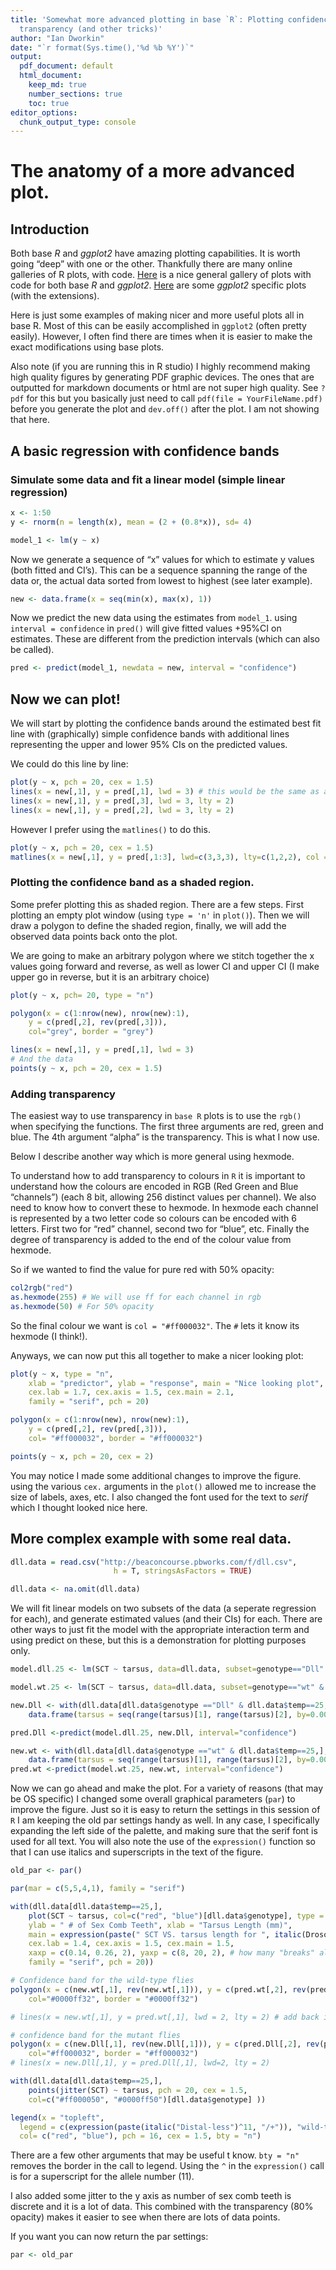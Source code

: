 ```yaml
---
title: 'Somewhat more advanced plotting in base `R`: Plotting confidence bands with
  transparency (and other tricks)'
author: "Ian Dworkin"
date: "`r format(Sys.time(),'%d %b %Y')`"
output:
  pdf_document: default
  html_document: 
    keep_md: true
    number_sections: true
    toc: true
editor_options: 
  chunk_output_type: console
---
```

# The anatomy of a more advanced plot.

## Introduction
Both base *R* and *ggplot2* have amazing plotting capabilities. It is worth going "deep" with one or the other.
Thankfully there are many online galleries of R plots, with code. [Here](https://www.r-graph-gallery.com/) is a nice general gallery of plots with code for both base *R* and *ggplot2*. [Here](http://www.ggplot2-exts.org/gallery/) are some *ggplot2* specific plots (with the extensions).

Here is just some examples of making nicer and more useful plots all in base R. Most of this can be easily accomplished in `ggplot2` (often pretty easily). However, I often find there are times when it is easier to make the exact modifications using base plots.

Also note (if you are running this in R studio) I highly recommend making high quality figures by generating PDF graphic devices. The ones that are outputted for markdown documents or html are not super high quality. See `?pdf` for this but you basically just need to call `pdf(file = YourFileName.pdf)` before you generate the plot and `dev.off()` after the plot. I am not showing that here. 

## A basic regression with confidence bands

### Simulate some data and fit a linear model (simple linear regression)
```r
x <- 1:50
y <- rnorm(n = length(x), mean = (2 + (0.8*x)), sd= 4)

model_1 <- lm(y ~ x)
```

Now we generate a sequence of "x" values for which to estimate y values (both fitted and CI's). This can be a sequence spanning the range of the data or, the actual data sorted from lowest to highest (see later example).
```r
new <- data.frame(x = seq(min(x), max(x), 1))
```

Now we predict the new data using the estimates from `model_1`. 
using `interval = confidence` in `pred()` will give fitted values +95%CI on estimates. These are different from the prediction intervals (which can also be called).

```r
pred <- predict(model_1, newdata = new, interval = "confidence")
```


## Now we can plot!

We will start by plotting the confidence bands around the estimated best fit line with (graphically) simple confidence bands with additional lines representing the upper and lower 95% CIs on the predicted values.

We could do this line by line:

```r
plot(y ~ x, pch = 20, cex = 1.5)
lines(x = new[,1], y = pred[,1], lwd = 3) # this would be the same as abline(model.1)
lines(x = new[,1], y = pred[,3], lwd = 3, lty = 2)
lines(x = new[,1], y = pred[,2], lwd = 3, lty = 2)
```

However I prefer using the `matlines()` to do this.
```r
plot(y ~ x, pch = 20, cex = 1.5)
matlines(x = new[,1], y = pred[,1:3], lwd=c(3,3,3), lty=c(1,2,2), col = 1)
```

### Plotting the confidence band as a shaded region.
Some prefer plotting this as shaded region. There are a few steps. First plotting an empty plot window (using `type = 'n'` in `plot()`). Then we will draw a polygon to define the shaded region, finally, we will add the observed data points back onto the plot.

We are going to make an arbitrary polygon where we stitch together the x values going forward and reverse, as well as lower CI and upper CI (I make upper go in reverse, but it is an arbitrary choice)

```r
plot(y ~ x, pch= 20, type = "n") 

polygon(x = c(1:nrow(new), nrow(new):1), 
    y = c(pred[,2], rev(pred[,3])), 
    col="grey", border = "grey")

lines(x = new[,1], y = pred[,1], lwd = 3)
# And the data
points(y ~ x, pch = 20, cex = 1.5)
```

### Adding transparency 

The easiest way to use transparency in `base R` plots is to use the `rgb()` when specifying the functions. The first three arguments are red, green and blue. The 4th argument "alpha" is the transparency. This is what I now use.

Below I describe another way which is more general using hexmode.


To understand how to add transparency to colours in `R` it is important to understand how the colours are encoded in RGB (Red Green and Blue "channels") (each 8 bit, allowing 256 distinct values per channel). We also need to know how to convert these to hexmode. In hexmode each channel is represented by a two letter code so colours can be encoded with 6 letters. First two for "red" channel, second two for "blue", etc. Finally the degree of transparency is added to the end of the colour value from hexmode.

So if we wanted to find the value for pure red with 50% opacity:
```r
col2rgb("red")
as.hexmode(255) # We will use ff for each channel in rgb
as.hexmode(50) # For 50% opacity
```

So the final colour we want is `col = "#ff000032"`. The `#` lets it know its hexmode (I think!).

Anyways, we can now put this all together to make a nicer looking plot:

```r
plot(y ~ x, type = "n",
    xlab = "predictor", ylab = "response", main = "Nice looking plot", 
    cex.lab = 1.7, cex.axis = 1.5, cex.main = 2.1, 
    family = "serif", pch = 20)

polygon(x = c(1:nrow(new), nrow(new):1), 
    y = c(pred[,2], rev(pred[,3])), 
    col= "#ff000032", border = "#ff000032")

points(y ~ x, pch = 20, cex = 2)
```

You may notice I made some additional changes to improve the figure. using the various `cex.` arguments in the `plot()` allowed me to increase the size of labels, axes, etc. I also changed the font used for the text to *serif* which I thought looked nice here.

## More complex example with some real data.

```r
dll.data = read.csv("http://beaconcourse.pbworks.com/f/dll.csv",
                       h = T, stringsAsFactors = TRUE)

dll.data <- na.omit(dll.data)
```

We will fit linear models on two subsets of the data (a seperate regression for each), and generate estimated values (and their CIs) for each. There are other ways to just fit the model with the appropriate interaction term and using predict on these, but this is a demonstration for plotting purposes only.

```r
model.dll.25 <- lm(SCT ~ tarsus, data=dll.data, subset=genotype=="Dll" & temp==25)

model.wt.25 <- lm(SCT ~ tarsus, data=dll.data, subset=genotype=="wt" & temp==25)

new.Dll <- with(dll.data[dll.data$genotype =="Dll" & dll.data$temp==25,],
    data.frame(tarsus = seq(range(tarsus)[1], range(tarsus)[2], by=0.005) ))

pred.Dll <-predict(model.dll.25, new.Dll, interval="confidence")

new.wt <- with(dll.data[dll.data$genotype =="wt" & dll.data$temp==25,],
    data.frame(tarsus = seq(range(tarsus)[1], range(tarsus)[2], by=0.005) ))
pred.wt <-predict(model.wt.25, new.wt, interval="confidence")
```

Now we can go ahead and make the plot. For a variety of reasons (that may be OS specific) I changed some overall graphical parameters (`par`) to improve the figure. Just so it is easy to return the settings in this session of `R` I am keeping the old par settings handy as well. In any case, I specifically expanding the left side of the palette, and making sure that the serif font is used for all text. You will also note the use of the `expression()` function  so that I can use italics and superscripts in the text of the figure.

```r
old_par <- par()

par(mar = c(5,5,4,1), family = "serif")

with(dll.data[dll.data$temp==25,], 
    plot(SCT ~ tarsus, col=c("red", "blue")[dll.data$genotype], type = "n",
    ylab = " # of Sex Comb Teeth", xlab = "Tarsus Length (mm)",
    main = expression(paste(" SCT VS. tarsus length for ", italic(Drosophila), " genotypes" )), 
    cex.lab = 1.4, cex.axis = 1.5, cex.main = 1.5,
    xaxp = c(0.14, 0.26, 2), yaxp = c(8, 20, 2), # how many "breaks" along axes.
    family = "serif", pch = 20))

# Confidence band for the wild-type flies
polygon(x = c(new.wt[,1], rev(new.wt[,1])), y = c(pred.wt[,2], rev(pred.wt[,3])), 
    col="#0000ff32", border = "#0000ff32")

# lines(x = new.wt[,1], y = pred.wt[,1], lwd = 2, lty = 2) # add back if you want line for slope

# confidence band for the mutant flies
polygon(x = c(new.Dll[,1], rev(new.Dll[,1])), y = c(pred.Dll[,2], rev(pred.Dll[,3])), 
    col="#ff000032", border = "#ff000032")
# lines(x = new.Dll[,1], y = pred.Dll[,1], lwd=2, lty = 2)

with(dll.data[dll.data$temp==25,], 
    points(jitter(SCT) ~ tarsus, pch = 20, cex = 1.5, 
    col=c("#ff000050", "#0000ff50")[dll.data$genotype] ))

legend(x = "topleft", 
  legend = c(expression(paste(italic("Distal-less")^11, "/+")), "wild-type"), 
  col= c("red", "blue"), pch = 16, cex = 1.5, bty = "n")
```

There are a few other arguments that may be useful t know. `bty = "n"` removes the border in the call to legend. Using the `^` in the `expression()` call is for a superscript for the allele number (11).

I also added some jitter to the y axis as number of sex comb teeth is discrete and it is a lot of data. This combined with the transparency (80% opacity) makes it easier to see when there are lots of data points. 

If you want you can now return the par settings:
```r
par <- old_par
```